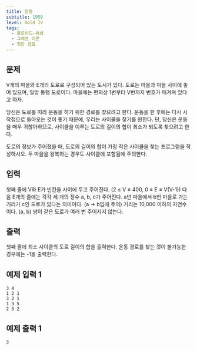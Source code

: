 ```yaml
---
title: 운동
subtitle: 1956
level: Gold IV
tags:
  - 플로이드–워셜
  - 그래프 이론
  - 최단 경로
---
```


## 문제

V개의 마을와 E개의 도로로 구성되어 있는 도시가 있다. 도로는 마을과 마을 사이에 놓여 있으며, 일방 통행 도로이다. 마을에는 편의상 1번부터 V번까지 번호가 매겨져 있다고 하자.

당신은 도로를 따라 운동을 하기 위한 경로를 찾으려고 한다. 운동을 한 후에는 다시 시작점으로 돌아오는 것이 좋기 때문에, 우리는 사이클을 찾기를 원한다. 단, 당신은 운동을 매우 귀찮아하므로, 사이클을 이루는 도로의 길이의 합이 최소가 되도록 찾으려고 한다.

도로의 정보가 주어졌을 때, 도로의 길이의 합이 가장 작은 사이클을 찾는 프로그램을 작성하시오. 두 마을을 왕복하는 경우도 사이클에 포함됨에 주의한다.

## 입력

첫째 줄에 V와 E가 빈칸을 사이에 두고 주어진다. (2 ≤ V ≤ 400, 0 ≤ E ≤ V(V-1)) 다음 E개의 줄에는 각각 세 개의 정수 a, b, c가 주어진다. a번 마을에서 b번 마을로 가는 거리가 c인 도로가 있다는 의미이다. (a → b임에 주의) 거리는 10,000 이하의 자연수이다. (a, b) 쌍이 같은 도로가 여러 번 주어지지 않는다.

## 출력

첫째 줄에 최소 사이클의 도로 길이의 합을 출력한다. 운동 경로를 찾는 것이 불가능한 경우에는 -1을 출력한다.

## 예제 입력 1

```
3 4
1 2 1
3 2 1
1 3 5
2 3 2
```

## 예제 출력 1

```
3
```

